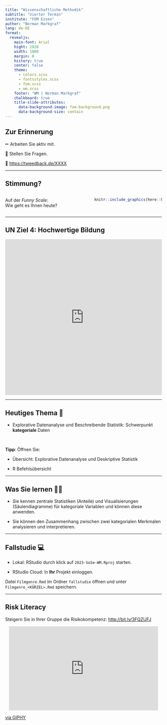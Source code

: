 ```yaml
---
title: "Wissenschaftliche Methodik"
subtitle: "Vierter Termin"
institute: "FOM Essen"
author: "Norman Markgraf"
lang: de-DE
format: 
  revealjs:
    main-font: Arial
    hight: 1920
    width: 1080
    margin: 0
    history: true
    center: false
    theme:
      - colors.scss
      - fontsstyles.scss 
      - fom.scss
      - wm.scss
    footer: "WM | Norman Markgraf"
    chalkboard: true
    title-slide-attributes:
      data-background-image: fom-background.png
      data-background-size: contain
---
```


## Zur Erinnerung

&#x270F; Arbeiten Sie aktiv mit.

&#x1F937; Stellen Sie Fragen.

&#x1F4AA; [https://tweedback.de/XXXX](https://tweedback.de/XXXX)

------------------------------------------------------------------------

## Stimmung?

::: {.columns}
::: {.column width="55%"}
Auf der *Funny Scale*:  
Wie geht es Ihnen heute?
:::
::: {.column width="45%"}
```r
knitr::include_graphics(here::here("img", "fun-scale.jpg"))
```
:::
:::

------------------------------------------------------------------------

## UN Ziel 4: Hochwertige Bildung

::: center
<iframe src="https://upgrader.gapminder.org/q/3/embed?hasBorder=true&hasOpenSansFont=false" title="86% of people get this question wrong" width="100%" height="500" style="border:none;"></iframe>
:::

------------------------------------------------------------------------

## Heutiges Thema &#127979;

- Explorative Datenanalyse und Beschreibende Statistik: Schwerpunkt **[kategoriale]{.green}** Daten

<br>

**Tipp**: Öffnen Sie:

- Übersicht: Explorative Datenanalyse und Deskriptive Statistik

- R Befehlsübersicht

------------------------------------------------------------------------

## Was Sie lernen &#x1F469;&#x200D;&#x1F3EB; 

- Sie kennen zentrale Statistiken (Anteile) und Visualisierungen (Säulendiagramme) für kategoriale Variablen und können diese anwenden.

- Sie können den Zusammenhang zwischen zwei kategorialen Merkmalen analysieren und interpretieren.

------------------------------------------------------------------------

## Fallstudie &#x1F4BB;

- Lokal: RStudio durch klick auf `2023-SoSe-WM.Rproj` starten.

- RStudio Cloud: In **Ihr** Projekt einloggen.  

Datei `Filmgenre.Rmd` im Ordner `fallstudie` öffnen und unter `Filmgenre_<KÜRZEL>.Rmd` speichern.

------------------------------------------------------------------------

## Risk Literacy

Steigern Sie in Ihrer Gruppe die Risikokompetenz: [http://bit.ly/3FQZUFJ](http://bit.ly/3FQZUFJ)


<center>
<iframe src="https://giphy.com/embed/26DMZEsanUIYHFO9y" width="480" height="270" frameBorder="0" class="giphy-embed" allowFullScreen></iframe>
</center>

::: {.footnote}
[via GIPHY](https://giphy.com/gifs/26DMZEsanUIYHFO9y)
:::
